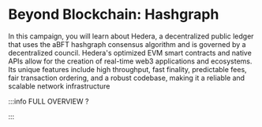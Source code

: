# Beyond Blockchain: Hashgraph

In this campaign, you will learn about Hedera, a decentralized public ledger that uses the aBFT hashgraph consensus algorithm and is governed by a decentralized council. Hedera's optimized EVM smart contracts and native APIs allow for the creation of real-time web3 applications and ecosystems. Its unique features include high throughput, fast finality, predictable fees, fair transaction ordering, and a robust codebase, making it a reliable and scalable network infrastructure


<DocCardList />

:::info FULL OVERVIEW ?

<QuestButton
  text="Go To Campaign Page"
  link="https://app.stackup.dev/campaign_page/beyond-blockchain-hashgraph"
/>

:::

